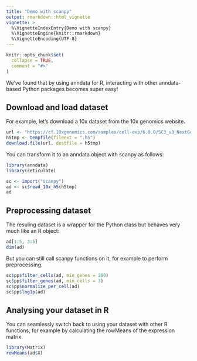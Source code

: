 ```yaml
---
title: "Demo with scanpy"
output: rmarkdown::html_vignette
vignette: >
  %\VignetteIndexEntry{Demo with scanpy}
  %\VignetteEngine{knitr::rmarkdown}
  %\VignetteEncoding{UTF-8}
---
```


```r
knitr::opts_chunk$set(
  collapse = TRUE,
  comment = "#>"
)
```

We've found that by using anndata for R, interacting with other anndata-based Python packages becomes super easy!

## Download and load dataset
For example, let's download a 10x dataset from the 10x genomics website.
```r
url <- "https://cf.10xgenomics.com/samples/cell-exp/6.0.0/SC3_v3_NextGem_DI_CellPlex_CSP_DTC_Sorted_30K_Squamous_Cell_Carcinoma/SC3_v3_NextGem_DI_CellPlex_CSP_DTC_Sorted_30K_Squamous_Cell_Carcinoma_count_sample_feature_bc_matrix.h5"
h5tmp <- tempfile(fileext = ".h5")
download.file(url, destfile = h5tmp)
```

You can transform it to an anndata object with scanpy as follows:
```r
library(anndata)
library(reticulate)

sc <- import("scanpy")
ad <- sc$read_10x_h5(h5tmp)
ad
```

## Preprocessing dataset
The resuling dataset is a wrapper for the Python class but behaves very much like an R object:
```r
ad[1:5, 3:5]
dim(ad)
``` 

But you can still call scanpy functions on it, for example to perform preprocessing.
```r
sc$pp$filter_cells(ad, min_genes = 200)
sc$pp$filter_genes(ad, min_cells = 3)
sc$pp$normalize_per_cell(ad)
sc$pp$log1p(ad)
```

## Analysing your dataset in R
You can seamlessly switch back to using your dataset with other R functions, for example
by calculating the rowMeans of the expression matrix.
```r
library(Matrix)
rowMeans(ad$X)
```
